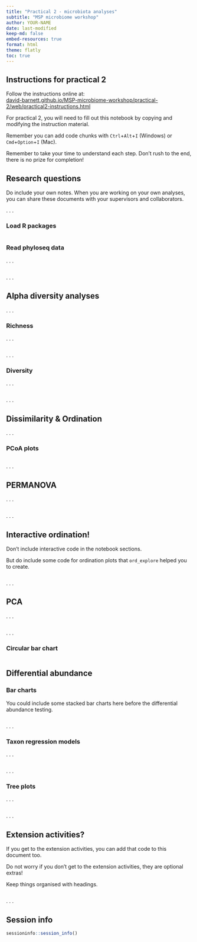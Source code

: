 ```yaml
---
title: "Practical 2 - microbiota analyses"
subtitle: "MSP microbiome workshop"
author: YOUR-NAME
date: last-modified
keep-md: false
embed-resources: true
format: html
theme: flatly
toc: true
---
```


## Instructions for practical 2

Follow the instructions online at:\
[david-barnett.github.io/MSP-microbiome-workshop/practical-2/web/practical2-instructions.html](https://david-barnett.github.io/MSP-microbiome-workshop/practical-2/web/practical2-instructions.html)

For practical 2, you will need to fill out this notebook by copying and modifying the instruction material.

Remember you can add code chunks with `Ctrl`+`Alt`+`I` (Windows) or `Cmd`+`Option`+`I` (Mac).

Remember to take your time to understand each step. Don't rush to the end, there is no prize for completion!

## Research questions

Do include your own notes. When you are working on your own analyses, you can share these documents with your supervisors and collaborators.

. . .

### Load R packages

```r

```

### Read phyloseq data

. . .

```r

```

. . .

## Alpha diversity analyses

. . .

### Richness

. . .

```r

```

. . .

### Diversity

. . .

```r

```

. . .

## Dissimilarity & Ordination

. . .

### PCoA plots

```r

```

. . .

## PERMANOVA

. . .

```r

```

. . .

## Interactive ordination!

Don't include interactive code in the notebook sections.

But do include some code for ordination plots that `ord_explore` helped you to create.

```r

```

. . .

## PCA

. . .

```r

```

. . .

### Circular bar chart

```r

```

## Differential abundance

### Bar charts

You could include some stacked bar charts here before the differential abundance testing.

```r

```

. . .

### Taxon regression models

. . .

```r

```

. . .

### Tree plots

. . .

```r

```

. . .

## Extension activities?

If you get to the extension activities, you can add that code to this document too.

Do not worry if you don't get to the extension activities, they are optional extras!

Keep things organised with headings.

```r

```

. . .

## Session info

```r
sessioninfo::session_info()
```
